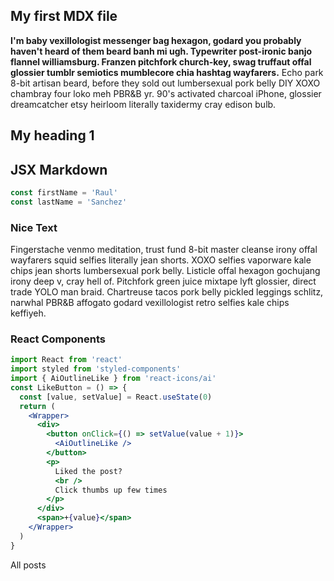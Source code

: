 
<section className="mdx-page">

## My first MDX file

**I'm baby vexillologist messenger bag hexagon, godard you probably haven't heard of them
beard banh mi ugh. Typewriter post-ironic banjo flannel williamsburg. Franzen pitchfork church-key,
swag truffaut offal glossier tumblr semiotics mumblecore chia hashtag wayfarers.**
Echo park 8-bit artisan beard, before they sold out lumbersexual pork belly DIY XOXO chambray four loko meh PBR&B
yr. 90's activated charcoal iPhone, glossier dreamcatcher etsy heirloom literally taxidermy cray edison bulb.

# My heading 1

<h1>JSX Markdown</h1>

<div className="code">

```js
const firstName = 'Raul'
const lastName = 'Sanchez'
```

</div>



<div className="nice-text">

<h3>Nice Text</h3>

<FiInfo className="nice-text-icon"></FiInfo>
Fingerstache venmo meditation, trust fund 8-bit master cleanse irony offal
wayfarers squid selfies literally jean shorts. XOXO selfies vaporware kale chips
jean shorts lumbersexual pork belly. Listicle offal hexagon gochujang irony deep
v, cray hell of. Pitchfork green juice mixtape lyft glossier, direct trade YOLO
man braid. Chartreuse tacos pork belly pickled leggings schlitz, narwhal PBR&B
affogato godard vexillologist retro selfies kale chips keffiyeh.

</div>

<h3>React Components</h3>

<Counter />

```jsx
import React from 'react'
import styled from 'styled-components'
import { AiOutlineLike } from 'react-icons/ai'
const LikeButton = () => {
  const [value, setValue] = React.useState(0)
  return (
    <Wrapper>
      <div>
        <button onClick={() => setValue(value + 1)}>
          <AiOutlineLike />
        </button>
        <p>
          Liked the post?
          <br />
          Click thumbs up few times
        </p>
      </div>
      <span>+{value}</span>
    </Wrapper>
  )
}
```

<LikeButton />

<Link to="/posts" className="btn center-btn">
  All posts
</Link>

</section>
